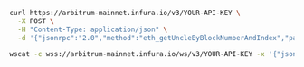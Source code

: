 
<Tabs>
  <TabItem value="cURL">

```bash
curl https://arbitrum-mainnet.infura.io/v3/YOUR-API-KEY \
  -X POST \
  -H "Content-Type: application/json" \
  -d '{"jsonrpc":"2.0","method":"eth_getUncleByBlockNumberAndIndex","params": ["0x29c","0x0"],"id":1}'
```

  </TabItem>
  <TabItem value="WSS">

```bash
wscat -c wss://arbitrum-mainnet.infura.io/ws/v3/YOUR-API-KEY -x '{"jsonrpc":"2.0","method":"eth_getUncleByBlockNumberAndIndex","params": ["0x29c","0x0"],"id":1}'
```

  </TabItem>
</Tabs>

